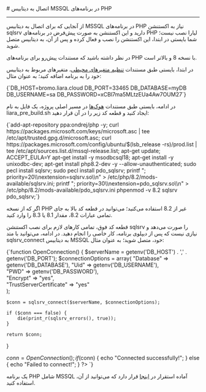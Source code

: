 
<Layout>
# اتصال به دیتابیس MSSQL در برنامه‌های PHP
<hr className="mb-2" />

از آنجایی که برای اتصال به دیتابیس MSSQL در برنامه‌های PHP نیاز به اکستنشن sqlsrv دارید و این اکستنشن به صورت پیش‌فرض در برنامه‌های PHP لیارا نصب نیست؛
شما بایستی در ابتدا، این اکستنشن را نصب و فعال کرده و پس از آن، به دیتابیس متصل شوید.

<Alert variant="error">
<p>
در نظر داشته باشید که مستندات پیش‌رو برای برنامه‌های PHP با نسخه 8 و بالاتر است. 
</p>
</Alert>

در ابتدا، بایستی طبق مستندات <a href="../../../details/envs" className="blue-link">تنظیم متغیرهای محیطی</a>، متغیرهای مربوط به دیتابیس خود را به برنامه اضافه کنید؛ به عنوان مثال:

<div className="h-2" />
    <div dir='ltr'>
    <Highlight className="bash">
        {`DB_HOST=bromo.liara.cloud
DB_PORT=33465
DB_DATABASE=myDB
DB_USERNAME=sa
DB_PASSWORD=xCBl7ma5MLtzEUa4Aw7OUM27`}
    </Highlight>
    </div>
<div className="h-2" />

در ادامه، بایستی طبق مستندات <a href="../use-hooks" className="blue-link">هوک‌ها</a> در مسیر اصلی پروژه، یک فایل به نام <Important>liara_pre_build.sh</Important> ایجاد کنید و قطعه کد زیر را در آن قرار دهید:
<div className="h-2" />
    <div dir='ltr'>
    <Highlight className="sh">
        {`add-apt-repository ppa:ondrej/php -y;
curl https://packages.microsoft.com/keys/microsoft.asc | tee /etc/apt/trusted.gpg.d/microsoft.asc;
curl https://packages.microsoft.com/config/ubuntu/$(lsb_release -rs)/prod.list | tee /etc/apt/sources.list.d/mssql-release.list;
apt-get update;
ACCEPT_EULA=Y apt-get install -y msodbcsql18;
apt-get install -y unixodbc-dev;
apt-get install php8.2-dev  -y --allow-unauthenticated;
sudo pecl install sqlsrv;
sudo pecl install pdo_sqlsrv;
printf "; priority=20\\nextension=sqlsrv.so\\n" > /etc/php/8.2/mods-available/sqlsrv.ini;
printf "; priority=30\\nextension=pdo_sqlsrv.so\\n" > /etc/php/8.2/mods-available/pdo_sqlsrv.ini
phpenmod -v 8.2 sqlsrv pdo_sqlsrv;`}
    </Highlight>
    </div>
<div className="h-2" />

<Alert variant="info">
<p>
اگر که از نسخه PHP غیر از 8.2 استفاده می‌کنید؛ می‌توانید در قطعه کد بالا به جای تمامی عبارات <Important>8.2</Important>، مقدار <Important>8.1</Important> یا <Important>8.3</Important> را وارد کنید.
</p>
</Alert>

قطعه کد فوق، تمامی کارهای لازم برای نصب اکستنشن <Important>sqlsrv</Important> را صورت می‌دهد و نیازی نیست که پس از دیپلوی برنامه، کار خاصی را انجام دهید.
در ادامه، می‌توانید با متد <Important>sqlsrv_connect</Important> به دیتابیس MSSQL خود، متصل شوید؛ به عنوان مثال:

<div className="h-2" />
    <div dir='ltr'>
    <Highlight className="bash">
        {`<?php
ini_set('display_errors', 1);
ini_set('display_startup_errors', 1);
error_reporting(E_ALL);

function OpenConnection()
{
    $serverName = getenv('DB_HOST') . ',' . getenv('DB_PORT'); 
    $connectionOptions = array(
        "Database" => getenv('DB_DATABASE'), 
        "Uid" => getenv('DB_USERNAME'),      
        "PWD" => getenv('DB_PASSWORD'),      
        "Encrypt" => "yes",                  
        "TrustServerCertificate" => "yes"    
    );

    $conn = sqlsrv_connect($serverName, $connectionOptions);

    if ($conn === false) {
        die(print_r(sqlsrv_errors(), true));
    }

    return $conn;
}

$conn = OpenConnection();
if ($conn) {
    echo "Connected successfully!";
} else {
    echo "Failed to connect!";
}
?>
`}
    </Highlight>
    </div>
<div className="h-2" />

<Alert variant="success">
<p>
یک برنامه PHP شامل MSSQL آماده استقرار در <a href="https://github.com/liara-cloud/php-getting-started/tree/mssql-connection" className="blue-link">اینجا</a> قرار دارد که می‌توانید از آن، استفاده کنید.
</p>
</Alert>

</Layout>